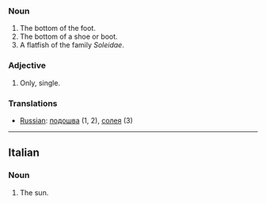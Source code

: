 ===Noun===

#The bottom of the foot.
#The bottom of a shoe or boot.
#A flatfish of the family ''Soleidae''.

===Adjective===

#Only, single.

===Translations===

*[[Russian]]: [[подошва]] (1, 2), [[солея]] (3)

----
==Italian==

===Noun===

#The sun.